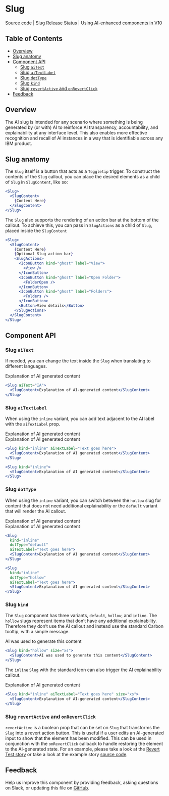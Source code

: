 
# Slug

[Source code](https://github.com/carbon-design-system/carbon/tree/main/packages/react/src/components/Slug)
|
[Slug Release Status](https://airtable.com/appCAqlGVN8tRUbAp/shr71ZyLlIGORz3Vh/tblHqPusgkK8hIeHo)
|
[Using AI-enhanced components in V10](https://github.com/carbon-design-system/carbon-for-ai/blob/main/docs/support-for-carbon-v10.md)

## Table of Contents

- [Overview](#overview)
- [Slug anatomy](#slug-anatomy)
- [Component API](#component-api)
  - [Slug `aiText`](#slug-aitext)
  - [Slug `aiTextLabel`](#slug-aitextlabel)
  - [Slug `dotType`](#slug-dottype)
  - [Slug `kind`](#slug-kind)
  - [Slug `revertActive` and `onRevertClick`](#slug-revertactive-and-onrevertclick)
- [Feedback](#feedback)

## Overview

The AI slug is intended for any scenario where something is being generated by
(or with) AI to reinforce AI transparency, accountability, and explainability at
any interface level. This also enables more effective recognition and recall of
AI instances in a way that is identifiable across any IBM product.

<Canvas>
  <Story of={SlugStories.Default} />
</Canvas>

## Slug anatomy

The `Slug` itself is a button that acts as a `Toggletip` trigger. To construct
the contents of the `Slug` callout, you can place the desired elements as a
child of `Slug` in `SlugContent`, like so:

```jsx
<Slug>
  <SlugContent>
    {Content Here}
  </SlugContent>
</Slug>
```

The `Slug` also supports the rendering of an action bar at the bottom of the
callout. To achieve this, you can pass in `SlugActions` as a child of `Slug`,
placed inside the `SlugContent`

```jsx
<Slug>
  <SlugContent>
    {Content Here}
    {Optional Slug action bar}
    <SlugActions>
      <IconButton kind="ghost" label="View">
        <View />
      </IconButton>
      <IconButton kind="ghost" label="Open Folder">
        <FolderOpen />
      </IconButton>
      <IconButton kind="ghost" label="Folders">
        <Folders />
      </IconButton>
      <Button>View details</Button>
    </SlugActions>
  </SlugContent>
</Slug>
```

## Component API

<ArgsTable />

### Slug `aiText`

If needed, you can change the text inside the `Slug` when translating to
different languages.

<Slug aiText="IA" className="sbdocs-slug">
  <SlugContent>Explanation of AI generated content</SlugContent>
</Slug>

```jsx
<Slug aiText="IA">
  <SlugContent>Explanation of AI-generated content</SlugContent>
</Slug>
```

### Slug `aiTextLabel`

When using the `inline` variant, you can add text adjacent to the AI label with
the `aiTextLabel` prop.

<Slug kind="inline" aiTextLabel="Text goes here" className="sbdocs-slug">
  <SlugContent>Explanation of AI generated content</SlugContent>
</Slug>
<br />
<Slug kind="inline" className="sbdocs-slug">
  <SlugContent>Explanation of AI generated content</SlugContent>
</Slug>

```jsx
<Slug kind="inline" aiTextLabel="Text goes here">
  <SlugContent>Explanation of AI generated content</SlugContent>
</Slug>

<Slug kind="inline">
  <SlugContent>Explanation of AI generated content</SlugContent>
</Slug>
```

### Slug `dotType`

When using the `inline` variant, you can switch between the `hollow` slug for
content that does not need additional explainability or the `default` variant
that will render the AI callout.

<Slug
  kind="inline"
  dotType="default"
  aiTextLabel="Text goes here"
  className="sbdocs-slug">
  <SlugContent>Explanation of AI generated content</SlugContent>
</Slug>
<br />
<Slug
  kind="inline"
  dotType="hollow"
  aiTextLabel="Text goes here"
  className="sbdocs-slug">
  <SlugContent>Explanation of AI generated content</SlugContent>
</Slug>

```jsx
<Slug
  kind="inline"
  dotType="default"
  aiTextLabel="Text goes here">
  <SlugContent>Explanation of AI generated content</SlugContent>
</Slug>

<Slug
  kind="inline"
  dotType="hollow"
  aiTextLabel="Text goes here">
  <SlugContent>Explanation of AI generated content</SlugContent>
</Slug>
```

### Slug `kind`

The `Slug` component has three variants, `default`, `hollow`, and `inline`. The
`hollow` slugs represent items that don’t have any additional explainability.
Therefore they don’t use the AI callout and instead use the standard Carbon
tooltip, with a simple message.

<Slug kind="hollow" size="xs" className="sbdocs-slug">
  <SlugContent>AI was used to generate this content</SlugContent>
</Slug>

```jsx
<Slug kind="hollow" size="xs">
  <SlugContent>AI was used to generate this content</SlugContent>
</Slug>
```

The `inline` `Slug` with the standard icon can also trigger the AI
explainability callout.

<Slug kind="inline" aiTextLabel="Text goes here" className="sbdocs-slug">
  <SlugContent>Explanation of AI generated content</SlugContent>
</Slug>

```jsx
<Slug kind="inline" aiTextLabel="Text goes here" size="xs">
  <SlugContent>Explanation of AI-generated content</SlugContent>
</Slug>
```

### Slug `revertActive` and `onRevertClick`

`revertActive` is a boolean prop that can be set on `Slug` that transforms the
`Slug` into a revert action button. This is useful if a user edits an
AI-generated input to show that the element has been modified. This can be used
in conjunction with the `onRevertClick` callback to handle restoring the element
to the AI-generated state. For an example, please take a look at the
[Revert Test story](https://react.carbondesignsystem.com/?path=/story/experimental-unstable-slug-form--revert-test)
or take a look at the example story
[source code](https://github.com/carbon-design-system/carbon/blob/main/packages/react/src/components/Slug/Slug-form.stories.js#L96).

## Feedback

Help us improve this component by providing feedback, asking questions on Slack,
or updating this file on
[GitHub](https://github.com/carbon-design-system/carbon/edit/main/packages/react/src/components/RadioButton/RadioButton.mdx).

```

```
